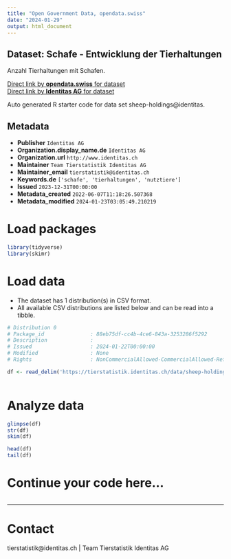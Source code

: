 ```yaml
---
title: "Open Government Data, opendata.swiss"
date: "2024-01-29"
output: html_document
---
```


## Dataset: Schafe - Entwicklung der Tierhaltungen

Anzahl Tierhaltungen mit Schafen. 

[Direct link by **opendata.swiss** for dataset](https://opendata.swiss/de/dataset/schafe-entwicklung-der-tierhaltungen)<br>
[Direct link by **Identitas AG** for dataset](https://tierstatistik.identitas.ch/)

Auto generated R starter code for data set sheep-holdings@identitas.

## Metadata

- **Publisher** `Identitas AG`
- **Organization.display_name.de** `Identitas AG`
- **Organization.url** `http://www.identitas.ch`
- **Maintainer** `Team Tierstatistik Identitas AG`
- **Maintainer_email** `tierstatistik@identitas.ch`
- **Keywords.de** `['schafe', 'tierhaltungen', 'nutztiere']`
- **Issued** `2023-12-31T00:00:00`
- **Metadata_created** `2022-06-07T11:18:26.507368`
- **Metadata_modified** `2024-01-23T03:05:49.210219`


# Load packages

```r

library(tidyverse)
library(skimr)

```

# Load data

-   The dataset has 1 distribution(s) in CSV format.
-   All available CSV distributions are listed below and can be read into a tibble.

```r

# Distribution 0
# Package_id               : 88eb75df-cc4b-4ce6-843a-3253286f5292
# Description              : 
# Issued                   : 2024-01-22T00:00:00
# Modified                 : None
# Rights                   : NonCommercialAllowed-CommercialAllowed-ReferenceRequired

df <- read_delim('https://tierstatistik.identitas.ch/data/sheep-holdings.csv')



```

# Analyze data

```r

glimpse(df)
str(df)
skim(df)

head(df)
tail(df)

```

# Continue your code here...

```r

```

------------------------------------------------------------------------

# Contact

tierstatistik@identitas.ch | Team Tierstatistik Identitas AG
